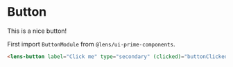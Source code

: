 
<Meta 
    title={meta.title}
    component={meta.component}
    decorators={meta.decorators}
    argTypes={meta.argTypes} />

# Button

This is a nice button!

<Story story={Default} />

First import `ButtonModule` from `@lens/ui-prime-components`.

```html
<lens-button label="Click me" type="secondary" (clicked)="buttonClicked()"></lens-button>
```